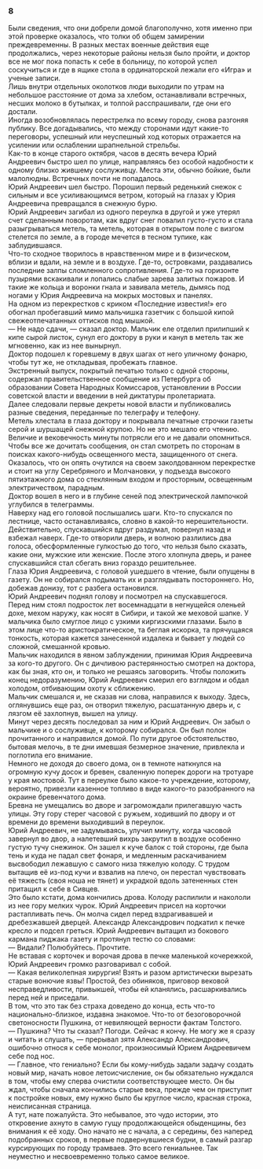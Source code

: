 ### 8 {-}

Были сведения, что они добрели домой благополучно, хотя именно при этой проверке оказалось, что толки об общем замирении преждевременны. В разных местах военные действия еще продолжались, через некоторые районы нельзя было пройти, и доктор все не мог пока попасть к себе в больницу, по которой успел соскучиться и где в ящике стола в ординаторской лежали его «Игра» и ученые записи.<br/> Лишь внутри отдельных околотков люди выходили по утрам на небольшое расстояние от дома за хлебом, останавливали встречных, несших молоко в бутылках, и толпой расспрашивали, где они его достали.<br/> Иногда возобновлялась перестрелка по всему городу, снова разгоняя публику. Все догадывались, что между сторонами идут какие-то переговоры, успешный или неуспешный ход которых отражается на усилении или ослаблении шрапнельной стрельбы.<br/> Как-то в конце старого октября, часов в десять вечера Юрий Андреевич быстро шел по улице, направляясь без особой надобности к одному близко жившему сослуживцу. Места эти, обычно бойкие, были малолюдны. Встречных почти не попадалось.<br/> Юрий Андреевич шел быстро. Порошил первый реденький снежок с сильным и все усиливающимся ветром, который на глазах у Юрия Андреевича превращался в снежную бурю.<br/> Юрий Андреевич загибал из одного переулка в другой и уже утерял счет сделанным поворотам, как вдруг снег повалил густо-густо и стала разыгрываться метель, та метель, которая в открытом поле с визгом стелется по земле, а в городе мечется в тесном тупике, как заблудившаяся.<br/> Что-то сходное творилось в нравственном мире и в физическом, вблизи и вдали, на земле и в воздухе. Где-то, островками, раздавались последние залпы сломленного сопротивления. Где-то на горизонте пузырями вскакивали и лопались слабые зарева залитых пожаров. И такие же кольца и воронки гнала и завивала метель, дымясь под ногами у Юрия Андреевича на мокрых мостовых и панелях.<br/> На одном из перекрестков с криком «Последние известия!» его обогнал пробегавший мимо мальчишка газетчик с большой кипой свежеотпечатанных оттисков под мышкой.<br/> — Не надо сдачи, — сказал доктор. Мальчик еле отделил прилипший к кипе сырой листок, сунул его доктору в руки и канул в метель так же мгновенно, как из нее вынырнул.<br/> Доктор подошел к горевшему в двух шагах от него уличному фонарю, чтобы тут же, не откладывая, пробежать главное.<br/> Экстренный выпуск, покрытый печатью только с одной стороны, содержал правительственное сообщение из Петербурга об образовании Совета Народных Комиссаров, установлении в России советской власти и введении в ней диктатуры пролетариата.<br/> Далее следовали первые декреты новой власти и публиковались разные сведения, переданные по телеграфу и телефону.<br/> Метель хлестала в глаза доктору и покрывала печатные строчки газеты серой и шуршащей снежной крупою. Но не это мешало его чтению. Величие и вековечность минуты потрясли его и не давали опомниться.<br/> Чтобы все же дочитать сообщения, он стал смотреть по сторонам в поисках какого-нибудь освещенного места, защищенного от снега. Оказалось, что он опять очутился на своем заколдованном перекрестке и стоит на углу Серебряного и Молчановки, у подъезда высокого пятиэтажного дома со стеклянным входом и просторным, освещенным электричеством, парадным.<br/> Доктор вошел в него и в глубине сеней под электрической лампочкой углубился в телеграммы.<br/> Наверху над его головой послышались шаги. Кто-то спускался по лестнице, часто останавливаясь, словно в какой-то нерешительности. Действительно, спускавшийся вдруг раздумал, повернул назад и взбежал наверх. Где-то отворили дверь, и волною разлились два голоса, обесформленные гулкостью до того, что нельзя было сказать, какие они, мужские или женские. После этого хлопнула дверь, и ранее спускавшийся стал сбегать вниз гораздо решительнее.<br/> Глаза Юрия Андреевича, с головой ушедшего в чтение, были опущены в газету. Он не собирался подымать их и разглядывать постороннего. Но, добежав донизу, тот с разбега остановился.<br/> Юрий Андреевич поднял голову и посмотрел на спускавшегося.<br/> Перед ним стоял подросток лет восемнадцати в негнущейся оленьей дохе, мехом наружу, как носят в Сибири, и такой же меховой шапке. У мальчика было смуглое лицо с узкими киргизскими глазами. Было в этом лице что-то аристократическое, та беглая искорка, та прячущаяся тонкость, которая кажется занесенной издалека и бывает у людей со сложной, смешанной кровью.<br/> Мальчик находился в явном заблуждении, принимая Юрия Андреевича за кого-то другого. Он с дичливою растерянностью смотрел на доктора, как бы зная, кто он, и только не решаясь заговорить. Чтобы положить конец недоразумению, Юрий Андреевич смерил его взглядом и обдал холодом, отбивающим охоту к сближению.<br/> Мальчик смешался и, не сказав ни слова, направился к выходу. Здесь, оглянувшись еще раз, он отворил тяжелую, расшатанную дверь и, с лязгом её захлопнув, вышел на улицу.<br/> Минут через десять последовал за ним и Юрий Андреевич. Он забыл о мальчике и о сослуживце, к которому собирался. Он был полон прочитанного и направился домой. По пути другое обстоятельство, бытовая мелочь, в те дни имевшая безмерное значение, привлекла и поглотила его внимание.<br/> Немного не доходя до своего дома, он в темноте наткнулся на огромную кучу досок и бревен, сваленную поперек дороги на тротуаре у края мостовой. Тут в переулке было какое-то учреждение, которому, вероятно, привезли казенное топливо в виде какого-то разобранного на окраине бревенчатого дома.<br/> Бревна не умещались во дворе и загромождали прилегавшую часть улицы. Эту гору стерег часовой с ружьем, ходивший по двору и от времени до времени выходивший в переулок.<br/> Юрий Андреевич, не задумываясь, улучил минуту, когда часовой завернул во двор, а налетевший вихрь закрутил в воздухе особенно густую тучу снежинок. Он зашел к куче балок с той стороны, где была тень и куда не падал свет фонаря, и медленным раскачиванием высвободил лежавшую с самого низа тяжелую колоду. С трудом вытащив её из-под кучи и взвалив на плечо, он перестал чувствовать её тяжесть (своя ноша не тянет) и украдкой вдоль затененных стен притащил к себе в Сивцев.<br/> Это было кстати, дома кончились дрова. Колоду распилили и накололи из нее гору мелких чурок. Юрий Андреевич присел на корточки растапливать печь. Он молча сидел перед вздрагивавшей и дребезжавшей дверцей. Александр Александрович подкатил к печке кресло и подсел греться. Юрий Андреевич вытащил из бокового кармана пиджака газету и протянул тестю со словами:<br/> — Видали? Полюбуйтесь. Прочтите.<br/> Не вставая с корточек и ворочая дрова в печке маленькой кочережкой, Юрий Андреевич громко разговаривал с собой.<br/> — Какая великолепная хирургия! Взять и разом артистически вырезать старые вонючие язвы! Простой, без обиняков, приговор вековой несправедливости, привыкшей, чтобы ей кланялись, расшаркивались перед ней и приседали.<br/> В том, что это так без страха доведено до конца, есть что-то национально-близкое, издавна знакомое. Что-то от безоговорочной светоносности Пушкина, от невиляющей верности фактам Толстого.<br/> — Пушкина? Что ты сказал? Погоди. Сейчас я кончу. Не могу же я сразу и читать и слушать, — прерывал зятя Александр Александрович, ошибочно относя к себе монолог, произносимый Юрием Андреевичем себе под нос.<br/> — Главное, что гениально? Если бы кому-нибудь задали задачу создать новый мир, начать новое летоисчисление, он бы обязательно нуждался в том, чтобы ему сперва очистили соответствующее место. Он бы ждал, чтобы сначала кончились старые века, прежде чем он приступит к постройке новых, ему нужно было бы круглое число, красная строка, неисписанная страница.<br/> А тут, нате пожалуйста. Это небывалое, это чудо истории, это откровение ахнуто в самую гущу продолжающейся обыденщины, без внимания к её ходу. Оно начато не с начала, а с середины, без наперед подобранных сроков, в первые подвернувшиеся будни, в самый разгар курсирующих по городу трамваев. Это всего гениальнее. Так неуместно и несвоевременно только самое великое.

